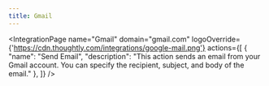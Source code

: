 ```yaml
---
title: Gmail
---
```



<IntegrationPage
    name="Gmail"
	domain="gmail.com"
	logoOverride={'https://cdn.thoughtly.com/integrations/google-mail.png'}
    actions={[
        {
            "name": "Send Email",
			"description": "This action sends an email from your Gmail account. You can specify the recipient, subject, and body of the email."
		},
    ]}
/>
